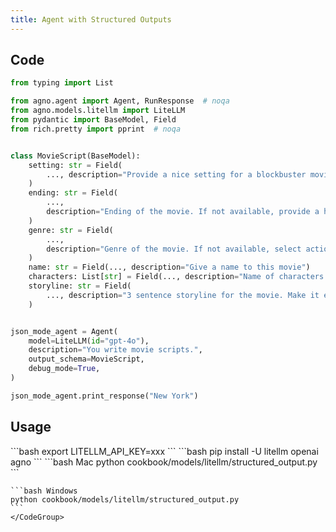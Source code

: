 ```yaml
---
title: Agent with Structured Outputs
---
```


## Code

```python cookbook/models/litellm/structured_output.py
from typing import List

from agno.agent import Agent, RunResponse  # noqa
from agno.models.litellm import LiteLLM
from pydantic import BaseModel, Field
from rich.pretty import pprint  # noqa


class MovieScript(BaseModel):
    setting: str = Field(
        ..., description="Provide a nice setting for a blockbuster movie."
    )
    ending: str = Field(
        ...,
        description="Ending of the movie. If not available, provide a happy ending.",
    )
    genre: str = Field(
        ...,
        description="Genre of the movie. If not available, select action, thriller or romantic comedy.",
    )
    name: str = Field(..., description="Give a name to this movie")
    characters: List[str] = Field(..., description="Name of characters for this movie.")
    storyline: str = Field(
        ..., description="3 sentence storyline for the movie. Make it exciting!"
    )


json_mode_agent = Agent(
    model=LiteLLM(id="gpt-4o"),
    description="You write movie scripts.",
    output_schema=MovieScript,
    debug_mode=True,
)

json_mode_agent.print_response("New York")
```

## Usage

<Steps>
  <Snippet file="create-venv-step.mdx" />

  <Step title="Set your API key">
    ```bash
    export LITELLM_API_KEY=xxx
    ```
  </Step>

  <Step title="Install libraries">
    ```bash
    pip install -U litellm openai agno
    ```
  </Step>

  <Step title="Run Agent">
    <CodeGroup>
    ```bash Mac
    python cookbook/models/litellm/structured_output.py
    ```

    ```bash Windows
    python cookbook/models/litellm/structured_output.py
    ```
    </CodeGroup>
  </Step>
</Steps>